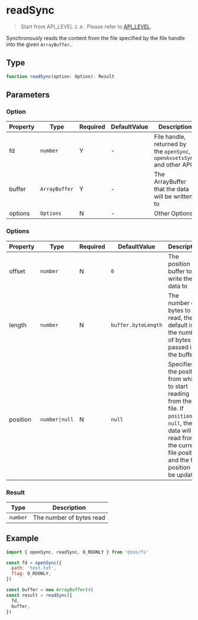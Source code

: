 # readSync

> Start from API_LEVEL `2.0` . Please refer to [API_LEVEL](../../../../guides/framework/device/compatibility.md).

Synchronously reads the content from the file specified by the file handle into the given `ArrayBuffer`..

## Type

```ts
function readSync(option: Option): Result
```

## Parameters

### Option

| Property | Type                     | Required | DefaultValue | Description                                                              | API_LEVEL |
| -------- | ------------------------ | -------- | ------------ | ------------------------------------------------------------------------ | --------- |
| fd       | <code>number</code>      | Y        | -            | File handle, returned by the `openSync`, `openAssetsSync` and other APIs | 2.0       |
| buffer   | <code>ArrayBuffer</code> | Y        | -            | The ArrayBuffer that the data will be written to                         | 2.0       |
| options  | <code>Options</code>     | N        | -            | Other Options                                                            | 2.0       |

### Options

| Property | Type                          | Required | DefaultValue                   | Description                                                                                                                                                                           | API_LEVEL |
| -------- | ----------------------------- | -------- | ------------------------------ | ------------------------------------------------------------------------------------------------------------------------------------------------------------------------------------- | --------- |
| offset   | <code>number</code>           | N        | <code>0</code>                 | The position in buffer to write the data to                                                                                                                                           | 2.0       |
| length   | <code>number</code>           | N        | <code>buffer.byteLength</code> | The number of bytes to read, the default is the number of bytes passed into the buffer                                                                                                | 2.0       |
| position | <code>number&#124;null</code> | N        | <code>null</code>              | Specifies the position from which to start reading from the file. If `position` is `null`, the data will be read from the current file position and the file position will be updated | 2.0       |

### Result

| Type                | Description              |
| ------------------- | ------------------------ |
| <code>number</code> | The number of bytes read |

## Example

```js
import { openSync, readSync, O_RDONLY } from '@zos/fs'

const fd = openSync({
  path: 'test.txt',
  flag: O_RDONLY,
})

const buffer = new ArrayBuffer(4)
const result = readSync({
  fd,
  buffer,
})
```
